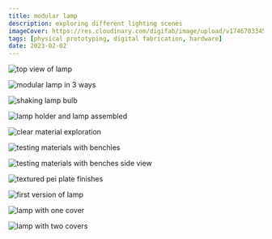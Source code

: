 ```yaml
---
title: modular lamp
description: exploring different lighting scenes
imageCover: https://res.cloudinary.com/digifab/image/upload/v1746703345/portfolio/experiments/lamp/R0000938_Large_lllnds_wgwiww.jpg
tags: [physical prototyping, digital fabrication, hardware]
date: 2023-02-02
---
```


![top view of lamp](https://res.cloudinary.com/digifab/image/upload/v1746791634/portfolio/experiments/lamp/2024-05-09-01.47.02.707_snvxvv.heic)

![modular lamp in 3 ways](https://res.cloudinary.com/digifab/image/upload/v1746791631/portfolio/experiments/lamp/2024-05-09-01.42.47.813_blgpde.gif)

![shaking lamp bulb](https://res.cloudinary.com/digifab/image/upload/v1746703364/portfolio/experiments/lamp/LIGHTSON_RL_t4vpzh_wkrz9e.gif)

![lamp holder and lamp assembled](https://res.cloudinary.com/digifab/image/upload/v1746703355/portfolio/experiments/lamp/sideview1_cmzq6g_tnzphf.png)

![clear material exploration](https://res.cloudinary.com/digifab/image/upload/v1746703353/portfolio/experiments/lamp/R0000904_zmgkrz_ewb4cy.jpg)

![testing materials with benchies](https://res.cloudinary.com/digifab/image/upload/v1746703351/portfolio/experiments/lamp/R0000898_obw4vc_bv6xzv.jpg)

![testing materials with benches side view](https://res.cloudinary.com/digifab/image/upload/v1746703349/portfolio/experiments/lamp/R0000882_nv5hkh_rbsimk.jpg)

![textured pei plate finishes](https://res.cloudinary.com/digifab/image/upload/v1746703348/portfolio/experiments/lamp/R0000900_d8dhpy_jtljx6.jpg)

![first version of lamp](https://res.cloudinary.com/digifab/image/upload/v1746703346/portfolio/experiments/lamp/R0000916_Large_aznhnt_xazmgy.jpg)

![lamp with one cover](https://res.cloudinary.com/digifab/image/upload/v1746703341/portfolio/experiments/lamp/R0000942_Large_nc8wtv_joph3k.jpg)

![lamp with two covers](https://res.cloudinary.com/digifab/image/upload/v1746703345/portfolio/experiments/lamp/R0000938_Large_lllnds_wgwiww.jpg)
